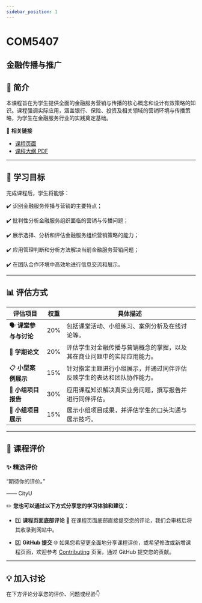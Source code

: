 ```yaml
---
sidebar_position: 1
---
```


# COM5407
## 金融传播与推广

## **📘 简介**
本课程旨在为学生提供全面的金融服务营销与传播的核心概念和设计有效策略的知识。课程强调实际应用，涵盖银行、保险、投资及相关领域的营销环境与传播策略，为学生在金融服务行业的实践奠定基础。

🔗 **相关链接**
- [课程页面](https://www.cityu.edu.hk/catalogue/pg/202425/course/COM5407.htm)
- [课程大纲 PDF](https://www.cityu.edu.hk/catalogue/pg/202425/course/COM5407.pdf)

---

## **🎯 学习目标**

完成课程后，学生将能够：

✔️ 识别金融服务传播与营销的主要特点；

✔️ 批判性分析金融服务组织面临的营销与传播问题；

✔️ 展示选择、分析和评估金融服务组织营销策略的能力；

✔️ 应用管理判断和分析方法解决当前金融服务营销问题；

✔️ 在团队合作环境中高效地进行信息交流和展示。

---

## **📊 评估方式**

| **评估项目**          | **权重** | **具体描述**                                                                                       |
|----------------------|---------|---------------------------------------------------------------------------------------------------|
| 🗣️ **课堂参与与讨论**   | 20%     | 包括课堂活动、小组练习、案例分析及在线讨论等。                                                        |
| 📝 **学期论文**        | 20%     | 评估学生对金融传播与营销概念的掌握，以及其在商业问题中的实际应用能力。                                       |
| 📋 **小型案例展示**     | 15%     | 针对指定主题进行小组展示，并通过同伴评估反映学生的表达和团队协作能力。                                      |
| 📑 **小组项目报告**     | 30%     | 应用课程知识解决真实业务问题，撰写报告并进行同伴评估。                                                   |
| 🎤 **小组项目展示**     | 15%     | 展示小组项目成果，并评估学生的口头沟通与展示技巧。                                                      |

---

## **💬 课程评价**

### ✨ **精选评价**
<div className={commentStyles.commentBox}>
    <p className={commentStyles.commentText}>
        “期待你的评价。”
    </p>
    <p className={commentStyles.commentAuthor}>—— CityU</p>
</div>

✏️ **您也可以通过以下方式分享您的学习体验和建议：**

- 1️⃣ **课程页面底部评论**
💬 在课程页面底部直接提交您的评论，我们会审核后将其收录到网站中。

- 2️⃣ **GitHub 提交**
🌐 如果您希望更全面地分享课程评价，或希望修改或新增课程页面，欢迎参考 [Contributing](/contributing) 页面，通过 GitHub 提交您的贡献。

---

## **💡 加入讨论**

在下方评论分享您的评价、问题或经验👇
<Utterances />
